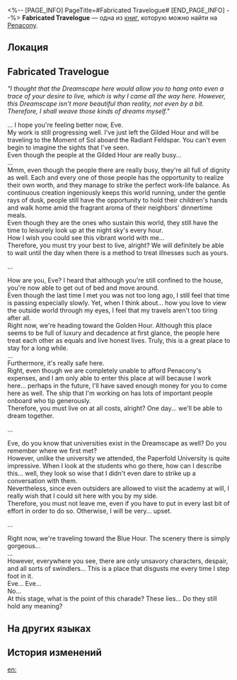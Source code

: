 <%-- [PAGE_INFO]
PageTitle=#Fabricated Travelogue#
[END_PAGE_INFO] --%>
{{Дополнить}}
{{Книга Инфобокс
|id           = 369
|partIds      = 190664
|Название     = 
|Изображение  = Предмет Книга Пенакония.png
|Мир          = Penacony
|Томов        = 1
|Автор        = <!--нужно добавить-->
|Описание     = This appears to be the final part of a letter from a ship staff to a family member who has been bedridden for a long time.
|Том1         = {{tx}}
|Источник1    = {{tx|Отсутствует источник}}
|Персонажи    = 
|Фракции      = Penacony
}}
'''Fabricated Travelogue''' — одна из [[Книги|книг]], которую можно найти на [[Penacony]].

==Локация==
{{Отметка карты|<!--название карты-->|<!--id отметки-->}}

==Fabricated Travelogue==
''"I thought that the Dreamscape here would allow you to hang onto even a trace of your desire to live, which is why I came all the way here. However, this Dreamscape isn't more beautiful than reality, not even by a bit. Therefore, I shall weave those kinds of dreams myself."''

... I hope you're feeling better now, Eve.<br />
My work is still progressing well. I've just left the Gilded Hour and will be traveling to the Moment of Sol aboard the Radiant Feldspar. You can't even begin to imagine the sights that I've seen.<br />
Even though the people at the Gilded Hour are really busy...<br />
...<br />
Mmm, even though the people there are really busy, they're all full of dignity as well. Each and every one of those people has the opportunity to realize their own worth, and they manage to strike the perfect work-life balance. As continuous creation ingeniously keeps this world running, under the gentle rays of dusk, people still have the opportunity to hold their children's hands and walk home amid the fragrant aroma of their neighbors' dinnertime meals.<br />
Even though they are the ones who sustain this world, they still have the time to leisurely look up at the night sky's every hour.<br />
How I wish you could see this vibrant world with me...<br />
Therefore, you must try your best to live, alright? We will definitely be able to wait until the day when there is a method to treat illnesses such as yours.

...

How are you, Eve? I heard that although you're still confined to the house, you're now able to get out of bed and move around.<br />
Even though the last time I met you was not too long ago, I still feel that time is passing especially slowly. Yet, when I think about... how you love to view the outside world through my eyes, I feel that my travels aren't too tiring after all.<br />
Right now, we're heading toward the Golden Hour. Although this place seems to be full of luxury and decadence at first glance, the people here treat each other as equals and live honest lives. Truly, this is a great place to stay for a long while.<br />
...<br />
Furthermore, it's really safe here.<br />
Right, even though we are completely unable to afford Penacony's expenses, and I am only able to enter this place at will because I work here... perhaps in the future, I'll have saved enough money for you to come here as well. The ship that I'm working on has lots of important people onboard who tip generously.<br />
Therefore, you must live on at all costs, alright? One day... we'll be able to dream together.

...

Eve, do you know that universities exist in the Dreamscape as well? Do you remember where we first met?<br />
However, unlike the university we attended, the Paperfold University is quite impressive. When I look at the students who go there, how can I describe this... well, they look so wise that I didn't even dare to strike up a conversation with them.<br />
Nevertheless, since even outsiders are allowed to visit the academy at will, I really wish that I could sit here with you by my side.<br />
Therefore, you must not leave me, even if you have to put in every last bit of effort in order to do so. Otherwise, I will be very... upset.

...

Right now, we're traveling toward the Blue Hour. The scenery there is simply gorgeous...<br />
...<br />
However, everywhere you see, there are only unsavory characters, despair, and all sorts of swindlers... This is a place that disgusts me every time I step foot in it.<br />
Eve... Eve...<br />
No...<br />
At this stage, what is the point of this charade? These lies... Do they still hold any meaning?

==На других языках==
{{На других языках
|en   = Fabricated Travelogue
|zhs  = 虚构的风物记录
|zht  = 虛構的風物紀錄
|ja   = 虚構の風物記録
|ko   = 허구의 풍물 기록
|es   = Diario de viaje inventado
|fr   = Carnet de route fictif
|ru   = Выдуманные путевые заметки
|th   = บันทึกทิวทัศน์สมมติ
|vi   = Ghi Chép Cảnh Vật Hư Cấu
|de   = Erfundener Reisebericht
|id   = Catatan Pemandangan yang Fiktif
|pt   = Diário de Viagem Fabricado
}}

==История изменений==
{{История изменений|3.5}}

[[en:]]